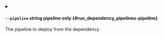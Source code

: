 
<details className="config-field -function" data-expandable="false">
<summary>

#### `--pipeline` <span class="config-field-type">string</span> <span class="config-field-enum"></span> <span class="config-field-default -return"></span> <span class="config-field-required" data-required="false">pipeline only</span>  {#run_dependency_pipelines-pipeline}

The pipeline to deploy from the dependency

</summary>



</details>
